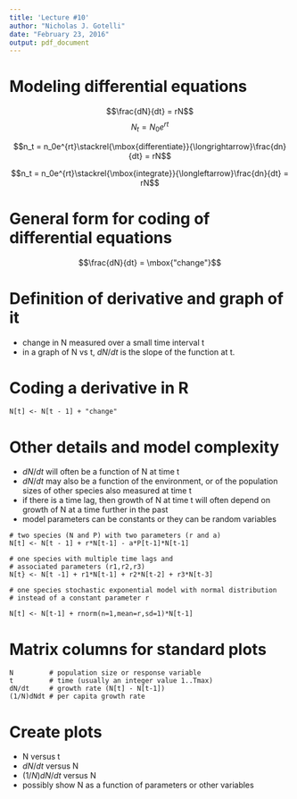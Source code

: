---
title: 'Lecture #10'
author: "Nicholas J. Gotelli"
date: "February 23, 2016"
output: pdf_document
---

# Modeling differential equations

$$\frac{dN}{dt} = rN$$
$$N_t = N_0e^{rt}$$

$$n_t = n_0e^{rt}\stackrel{\mbox{differentiate}}{\longrightarrow}\frac{dn}{dt} = rN$$

$$n_t = n_0e^{rt}\stackrel{\mbox{integrate}}{\longleftarrow}\frac{dn}{dt} = rN$$

# General form for coding of differential equations

$$\frac{dN}{dt} = \mbox{"change"}$$

# Definition of derivative and graph of it
- change in N measured over a small time interval t
- in a graph of N vs t, $dN/dt$ is the slope of the function at t.

# Coding a derivative in R

```
N[t] <- N[t - 1] + "change"
```
\newpage

# Other details and model complexity
- $dN/dt$ will often be a function of N at time t
- $dN/dt$ may also be a function of the environment, or of the population sizes of other species also measured at time t
- if there is a time lag, then growth of N at time t will often depend on growth of N at a time further in the past
- model parameters can be constants or they can be random variables

```
# two species (N and P) with two parameters (r and a)
N[t] <- N[t - 1] + r*N[t-1] - a*P[t-1]*N[t-1]

# one species with multiple time lags and 
# associated parameters (r1,r2,r3)
N[t} <- N[t -1] + r1*N[t-1] + r2*N[t-2] + r3*N[t-3]

# one species stochastic exponential model with normal distribution 
# instead of a constant parameter r

N[t] <- N[t-1] + rnorm(n=1,mean=r,sd=1)*N[t-1]

```

# Matrix columns for standard plots

```
N         # population size or response variable
t         # time (usually an integer value 1..Tmax)
dN/dt     # growth rate (N[t] - N[t-1])
(1/N)dNdt # per capita growth rate
```

# Create plots

- N versus t
- $dN/dt$ versus N
- $(1/N)dN/dt$ versus N
- possibly show N as a function of parameters or other variables


